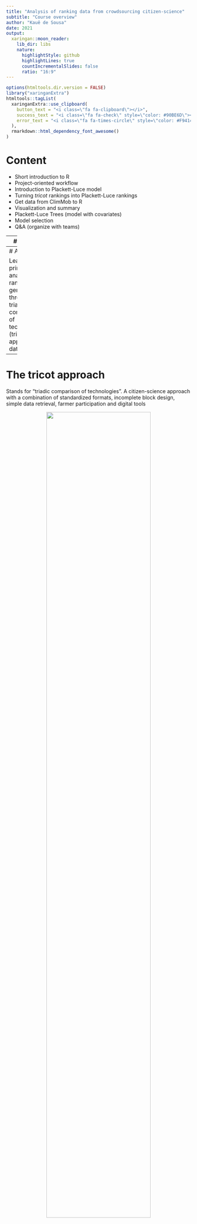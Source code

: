 ```yaml
---
title: "Analysis of ranking data from crowdsourcing citizen-science"
subtitle: "Course overview"
author: "Kauê de Sousa"
date: 2021
output:
  xaringan::moon_reader:
    lib_dir: libs
    nature:
      highlightStyle: github
      highlightLines: true
      countIncrementalSlides: false
      ratio: "16:9"
---
```


```r
options(htmltools.dir.version = FALSE)
library("xaringanExtra")
htmltools::tagList(
  xaringanExtra::use_clipboard(
    button_text = "<i class=\"fa fa-clipboard\"></i>",
    success_text = "<i class=\"fa fa-check\" style=\"color: #90BE6D\"></i>",
    error_text = "<i class=\"fa fa-times-circle\" style=\"color: #F94144\"></i>"
  ),
  rmarkdown::html_dependency_font_awesome()
)
```


# Content


* Short introduction to R 
* Project-oriented workflow
* Introduction to Plackett-Luce model
* Turning *tricot* rankings into Plackett-Luce rankings
* Get data from ClimMob to R
* Visualization and summary
* Plackett-Luce Trees (model with covariates)
* Model selection 
* Q&A (organize with teams)

---
# Lecture

The lecture on this topic will be available on Wednesday 18 of March


---
# Aim

Learn the principles to analyse the ranking data generated through the triadic comparison of technologies (tricot) approach data.  

---
# The tricot approach

Stands for "triadic comparison of technologies". A citizen-science approach with a combination of standardized formats, incomplete block design, simple data retrieval, farmer participation and digital tools

<center>
<img src="img/tricot-scheme.png" width="75%"/>
</center>

---
# The tricot approach

To know more, read the tricot short guide and watch our videos.

.pull-left[
<img src="img/tricot-guide.png" width="48%"/><br>[Click here](https://hdl.handle.net/10568/109942) 
]

.pull-right[
<img src="img/climmob-channel.jpeg" width="80%"><br>[Click here](https://www.youtube.com/channel/UCmqo4KCZwX8R-H4SNkXfuSA/playlists)
]


---
# **Thank you!**

.pull-left[
<img src="img/logos-v.png" width="50%"/>
]

.pull-right[

<img src="https://img.icons8.com/color/64/000000/twitter.png" width = "10%">[@desousakaue](https://twitter.com/desousakaue)

<img src="https://img.icons8.com/ios-filled/50/000000/email-open.png" width = "10%">[k.desousa@cgiar.org](mailto:k.desousa@cgiar.org)
]


